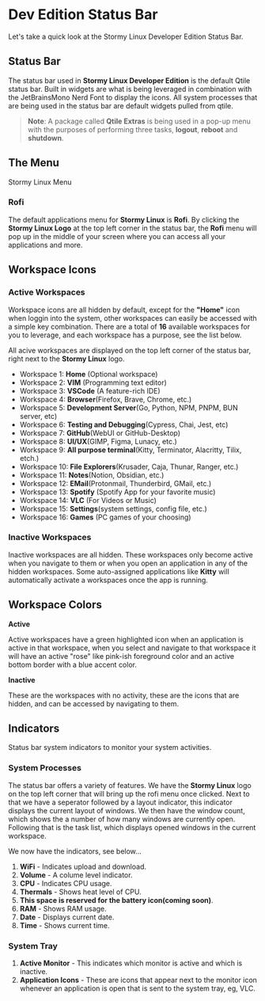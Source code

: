 # Dev Edition Status Bar

Let's take a quick look at the Stormy Linux Developer Edition Status Bar. 

## Status Bar

The status bar used in **Stormy Linux Developer Edition** is the default Qtile status bar. Built in widgets are what is being leveraged in combination with the JetBrainsMono Nerd Font to display the icons. All system processes that are being used in the status bar are default widgets pulled from qtile.

> **Note**: A package called **Qtile Extras** is being used in a pop-up menu with the purposes of performing three tasks, **logout**, **reboot** and **shutdown**.

## The Menu

Stormy Linux Menu

### Rofi

The default applications menu for **Stormy Linux** is **Rofi**. By clicking the **Stormy Linux Logo** at the top left corner in the status bar, the **Rofi** menu will pop up in the middle of your screen where you can access all your applications and more.

## Workspace Icons

### Active Workspaces

Workspace icons are all hidden by default, except for the **"Home"** icon when loggin into the system, other workspaces can easily be accessed with a simple key combination. There are a total of **16** available workspaces for you to leverage, and each workspace has a purpose, see the list below.

All acive workspaces are displayed on the top left corner of the status bar, right next to the **Stormy Linux** logo.

- Workspace 1: **Home** (Optional workspace)
- Workspace 2: **VIM** (Programming text editor)
- Workspace 3: **VSCode** (A feature-rich IDE)
- Workspace 4: **Browser**(Firefox, Brave, Chrome, etc.)
- Workspace 5: **Development Server**(Go, Python, NPM, PNPM, BUN server, etc)
- Workspace 6: **Testing and Debugging**(Cypress, Chai, Jest, etc)
- Workspace 7: **GitHub**(WebUI or GitHub-Desktop)
- Workspace 8: **UI/UX**(GIMP, Figma, Lunacy, etc.)
- Workspace 9: **All purpose terminal**(Kitty, Terminator, Alacritty, Tilix, etch.)
- Workspace 10: **File Explorers**(Krusader, Caja, Thunar, Ranger, etc.)
- Workspace 11: **Notes**(Notion, Obsidian, etc.)
- Workspace 12: **EMail**(Protonmail, Thunderbird, GMail, etc.)
- Workspace 13: **Spotify** (Spotify App for your favorite music)
- Workspace 14: **VLC** (For Videos or Music)
- Workspace 15: **Settings**(system settings, config file, etc.)
- Workspace 16: **Games** (PC games of your choosing)

### Inactive Workspaces

Inactive workspaces are all hidden. These workspaces only become active when you navigate to them or when you open an application in any of the hidden workspaces. Some auto-assigned applications like **Kitty** will automatically activate a workspaces once the app is running.

## Workspace Colors

**Active**

Active workspaces have a green highlighted icon when an application is active in that workspace, when you select and navigate to that workspace it will have an active "rose" like pink-ish foreground color and an active bottom border with a blue accent color.

**Inactive**

These are the workspaces with no activity, these are the icons that are hidden, and can be accessed by navigating to them.

## Indicators

Status bar system indicators to monitor your system activities.

### System Processes

The status bar offers a variety of features. We have the **Stormy Linux** logo on the top left corner that will bring up the rofi menu once clicked. Next to that we have a seperator followed by a layout indicator, this indicator displays the current layout of windows. We then have the window count, which shows the a number of how many windows are currently open. Following that is the task list, which displays opened windows in the current workspace.

We now have the indicators, see below...

1. **WiFi** - Indicates upload and download.
2. **Volume** - A colume level indicator.
3. **CPU** - Indicates CPU usage.
3. **Thermals** - Shows heat level of CPU.
4. **This space is reserved for the battery icon(coming soon)**.
5. **RAM** - Shows RAM usage.
6. **Date** - Displays current date.
7. **Time** - Shows current time. 

### System Tray

1. **Active Monitor** - This indicates which monitor is active and which is inactive.
2. **Application Icons** - These are icons that appear next to the monitor icon whenever an application is open that is sent to the system tray, eg, VLC.